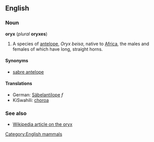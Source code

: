 ==English==
===Noun===
'''oryx''' (''plural'' '''oryxes''')

#A species of [[antelope]], ''Oryx beisa'', native to [[Africa]], the males and females of which have long, straight horns.

====Synonyms====
*[[sabre antelope]]

====Translations====
*German: [[Säbelantilope]] ''f''
*KiSwahili: [[choroa]]

===See also===
*[[w:oryx|Wikipedia article on the oryx]]

[[Category:English mammals]]